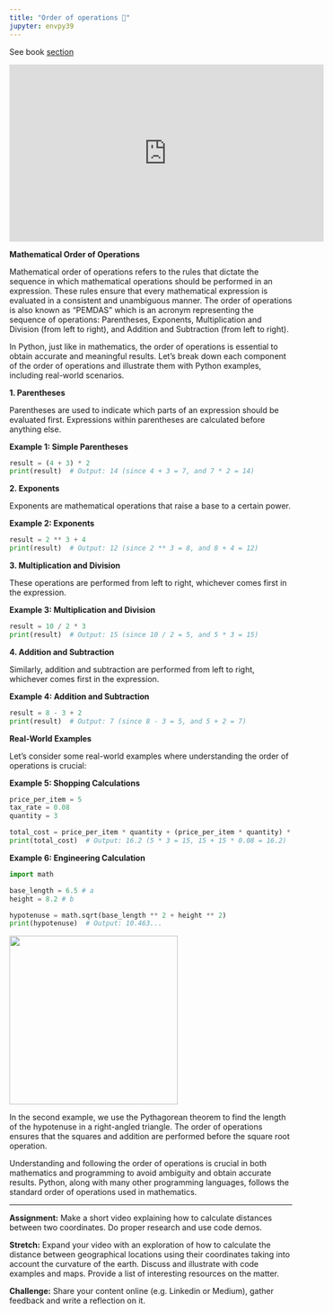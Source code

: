 ```yaml
---
title: "Order of operations 🤔"
jupyter: envpy39
---
```


See book [section](https://learning.oreilly.com/library/view/essential-math-for/9781098102920/ch01.html#idm45252818992512){target="_blank"}

<iframe width="560" height="315" src="https://www.youtube.com/embed/lKpPyvRRvKs" title="YouTube video player" frameborder="0" allow="accelerometer; autoplay; clipboard-write; encrypted-media; gyroscope; picture-in-picture; web-share" allowfullscreen>

</iframe>

**Mathematical Order of Operations**

Mathematical order of operations refers to the rules that dictate the sequence in which mathematical operations should be performed in an expression. These rules ensure that every mathematical expression is evaluated in a consistent and unambiguous manner. The order of operations is also known as "PEMDAS" which is an acronym representing the sequence of operations: Parentheses, Exponents, Multiplication and Division (from left to right), and Addition and Subtraction (from left to right).

In Python, just like in mathematics, the order of operations is essential to obtain accurate and meaningful results. Let's break down each component of the order of operations and illustrate them with Python examples, including real-world scenarios.

**1. Parentheses**

Parentheses are used to indicate which parts of an expression should be evaluated first. Expressions within parentheses are calculated before anything else.

**Example 1: Simple Parentheses**

```python
result = (4 + 3) * 2
print(result)  # Output: 14 (since 4 + 3 = 7, and 7 * 2 = 14)
```

**2. Exponents**

Exponents are mathematical operations that raise a base to a certain power.

**Example 2: Exponents**

```python
result = 2 ** 3 + 4
print(result)  # Output: 12 (since 2 ** 3 = 8, and 8 + 4 = 12)
```

**3. Multiplication and Division**

These operations are performed from left to right, whichever comes first in the expression.

**Example 3: Multiplication and Division**

```python
result = 10 / 2 * 3
print(result)  # Output: 15 (since 10 / 2 = 5, and 5 * 3 = 15)
```

**4. Addition and Subtraction**

Similarly, addition and subtraction are performed from left to right, whichever comes first in the expression.

**Example 4: Addition and Subtraction**

```python
result = 8 - 3 + 2
print(result)  # Output: 7 (since 8 - 3 = 5, and 5 + 2 = 7)
```

**Real-World Examples**

Let's consider some real-world examples where understanding the order of operations is crucial:

**Example 5: Shopping Calculations**

```python
price_per_item = 5
tax_rate = 0.08
quantity = 3

total_cost = price_per_item * quantity + (price_per_item * quantity) * tax_rate
print(total_cost)  # Output: 16.2 (5 * 3 = 15, 15 + 15 * 0.08 = 16.2)
```

**Example 6: Engineering Calculation**

```python
import math

base_length = 6.5 # a
height = 8.2 # b

hypotenuse = math.sqrt(base_length ** 2 + height ** 2)
print(hypotenuse)  # Output: 10.463...
```

![](https://upload.wikimedia.org/wikipedia/commons/thumb/d/d2/Pythagorean.svg/1920px-Pythagorean.svg.png){width="300"}

In the second example, we use the Pythagorean theorem to find the length of the hypotenuse in a right-angled triangle. The order of operations ensures that the squares and addition are performed before the square root operation.

Understanding and following the order of operations is crucial in both mathematics and programming to avoid ambiguity and obtain accurate results. Python, along with many other programming languages, follows the standard order of operations used in mathematics.

------------------------------------------------------------------------

**Assignment:** Make a short video explaining how to calculate distances between two coordinates. Do proper research and use code demos.

**Stretch:** Expand your video with an exploration of how to calculate the distance between geographical locations using their coordinates taking into account the curvature of the earth. Discuss and illustrate with code examples and maps. Provide a list of interesting resources on the matter.

**Challenge:** Share your content online (e.g. Linkedin or Medium), gather feedback and write a reflection on it.
